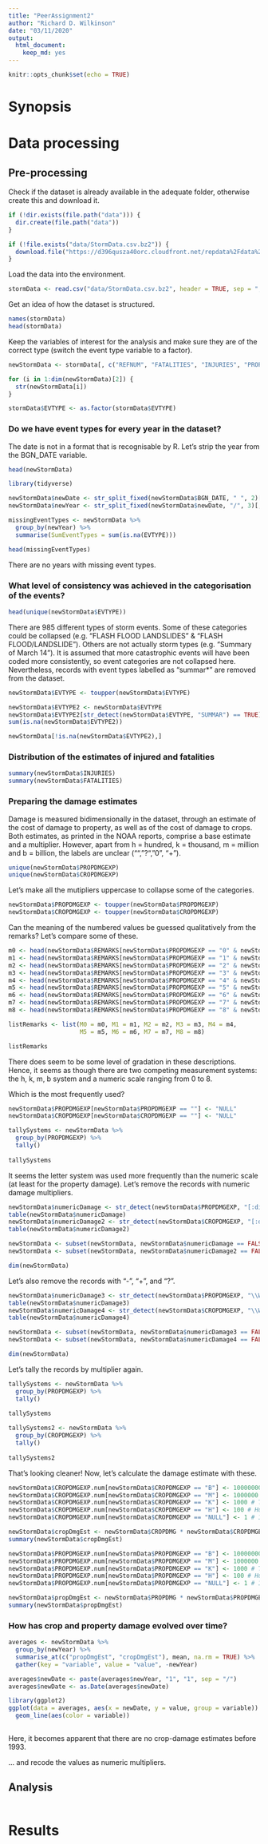 ```yaml
---
title: "PeerAssignment2"
author: "Richard D. Wilkinson"
date: "03/11/2020"
output: 
  html_document: 
    keep_md: yes
---
```


```r
knitr::opts_chunk$set(echo = TRUE)
```

# Synopsis


# Data processing
## Pre-processing
Check if the dataset is already available in the adequate folder, otherwise create this and download it.
```r
if (!dir.exists(file.path("data"))) {
  dir.create(file.path("data"))
} 

if (!file.exists("data/StormData.csv.bz2")) {
  download.file("https://d396qusza40orc.cloudfront.net/repdata%2Fdata%2FStormData.csv.bz2", "data/StormData.csv.bz2")
}
```

Load the data into the environment.
```r
stormData <- read.csv("data/StormData.csv.bz2", header = TRUE, sep = ",")
```

Get an idea of how the dataset is structured.
```r
names(stormData)
head(stormData)
```
Keep the variables of interest for the analysis and make sure they are of the correct type (switch the event type variable to a factor).
```r
newStormData <- stormData[, c("REFNUM", "FATALITIES", "INJURIES", "PROPDMG", "PROPDMGEXP", "CROPDMG", "CROPDMGEXP",  "EVTYPE", "BGN_DATE", "REMARKS")]

for (i in 1:dim(newStormData)[2]) {
  str(newStormData[i])
}

stormData$EVTYPE <- as.factor(stormData$EVTYPE)
```

### Do we have event types for every year in the dataset?
The date is not in a format that is recognisable by R. Let's strip the year from the BGN_DATE variable.

```r
head(newStormData)

library(tidyverse)

newStormData$newDate <- str_split_fixed(newStormData$BGN_DATE, " ", 2)[, 1]
newStormData$newYear <- str_split_fixed(newStormData$newDate, "/", 3)[, 3]

missingEventTypes <- newStormData %>%
  group_by(newYear) %>%
  summarise(SumEventTypes = sum(is.na(EVTYPE)))

head(missingEventTypes)
```
There are no years with missing event types.

### What level of consistency was achieved in the categorisation of the events?
```r
head(unique(newStormData$EVTYPE))
```

There are 985 different types of storm events. Some of these categories could be collapsed (e.g. "FLASH FLOOD LANDSLIDES" & "FLASH FLOOD/LANDSLIDE"). Others are not actually storm types (e.g. "Summary of March 14"). It is assumed that more catastrophic events will have been coded more consistently, so event categories are not collapsed here. Nevertheless, records with event types labelled as "summar*" are removed from the dataset.
```r
newStormData$EVTYPE <- toupper(newStormData$EVTYPE)

newStormData$EVTYPE2 <- newStormData$EVTYPE
newStormData$EVTYPE2[str_detect(newStormData$EVTYPE, "SUMMAR") == TRUE] <- NA
sum(is.na(newStormData$EVTYPE2))

newStormData[!is.na(newStormData$EVTYPE2),]
```

### Distribution of the estimates of injured and fatalities
```r
summary(newStormData$INJURIES)
summary(newStormData$FATALITIES)
```

### Preparing the damage estimates
Damage is measured bidimensionally in the dataset, through an estimate of the cost of damage to property, as well as of the cost of damage to crops. Both estimates, as printed in the NOAA reports, comprise a base estimate and a multiplier. However, apart from h = hundred, k = thousand, m = million and b = billion, the labels are unclear ("", "?", "0", "+").
```r
unique(newStormData$PROPDMGEXP)
unique(newStormData$CROPDMGEXP)
```

Let's make all the mutipliers uppercase to collapse some of the categories.
```r
newStormData$PROPDMGEXP <- toupper(newStormData$PROPDMGEXP)
newStormData$CROPDMGEXP <- toupper(newStormData$CROPDMGEXP)
```

Can the meaning of the numbered values be guessed qualitatively from the remarks? Let's compare some of these.
```r
m0 <- head(newStormData$REMARKS[newStormData$PROPDMGEXP == "0" & newStormData$REMARKS != "" & newStormData$REMARKS != "  "], 2)
m1 <- head(newStormData$REMARKS[newStormData$PROPDMGEXP == "1" & newStormData$REMARKS != "" & newStormData$REMARKS != "  "], 2)
m2 <- head(newStormData$REMARKS[newStormData$PROPDMGEXP == "2" & newStormData$REMARKS != "" & newStormData$REMARKS != "  "], 2)
m3 <- head(newStormData$REMARKS[newStormData$PROPDMGEXP == "3" & newStormData$REMARKS != "" & newStormData$REMARKS != "  "], 2)
m4 <- head(newStormData$REMARKS[newStormData$PROPDMGEXP == "4" & newStormData$REMARKS != "" & newStormData$REMARKS != "  "], 2)
m5 <- head(newStormData$REMARKS[newStormData$PROPDMGEXP == "5" & newStormData$REMARKS != "" & newStormData$REMARKS != "  "], 2)
m6 <- head(newStormData$REMARKS[newStormData$PROPDMGEXP == "6" & newStormData$REMARKS != "" & newStormData$REMARKS != "  "], 2)
m7 <- head(newStormData$REMARKS[newStormData$PROPDMGEXP == "7" & newStormData$REMARKS != "" & newStormData$REMARKS != "  "], 2)
m8 <- head(newStormData$REMARKS[newStormData$PROPDMGEXP == "8" & newStormData$REMARKS != "" & newStormData$REMARKS != "  "], 2)

listRemarks <- list(M0 = m0, M1 = m1, M2 = m2, M3 = m3, M4 = m4, 
                    M5 = m5, M6 = m6, M7 = m7, M8 = m8)

listRemarks
```
There does seem to be some level of gradation in these descriptions. Hence, it seems as though there are two competing measurement systems: the h, k, m, b system and a numeric scale ranging from 0 to 8.

Which is the most frequently used?

```r
newStormData$PROPDMGEXP[newStormData$PROPDMGEXP == ""] <- "NULL"
newStormData$CROPDMGEXP[newStormData$CROPDMGEXP == ""] <- "NULL"

tallySystems <- newStormData %>%
  group_by(PROPDMGEXP) %>%
  tally()
  
tallySystems
```
It seems the letter system was used more frequently than the numeric scale (at least for the property damage). Let's remove the records with numeric damage multipliers.
```r
newStormData$numericDamage <- str_detect(newStormData$PROPDMGEXP, "[:digit:]")
table(newStormData$numericDamage)
newStormData$numericDamage2 <- str_detect(newStormData$CROPDMGEXP, "[:digit:]")
table(newStormData$numericDamage2)

newStormData <- subset(newStormData, newStormData$numericDamage == FALSE)
newStormData <- subset(newStormData, newStormData$numericDamage2 == FALSE)

dim(newStormData)
```

Let's also remove the records with "-", "+", and "?".
```r
newStormData$numericDamage3 <- str_detect(newStormData$PROPDMGEXP, "\\W")
table(newStormData$numericDamage3)
newStormData$numericDamage4 <- str_detect(newStormData$CROPDMGEXP, "\\W")
table(newStormData$numericDamage4)

newStormData <- subset(newStormData, newStormData$numericDamage3 == FALSE)
newStormData <- subset(newStormData, newStormData$numericDamage4 == FALSE)

dim(newStormData)
```

Let's tally the records by multiplier again.
```r
tallySystems <- newStormData %>%
  group_by(PROPDMGEXP) %>%
  tally()
  
tallySystems

tallySystems2 <- newStormData %>%
  group_by(CROPDMGEXP) %>%
  tally()
  
tallySystems2
```
That's looking cleaner!
Now, let's calculate the damage estimate with these.
```r
newStormData$CROPDMGEXP.num[newStormData$CROPDMGEXP == "B"] <- 1000000000 # Billion
newStormData$CROPDMGEXP.num[newStormData$CROPDMGEXP == "M"] <- 1000000 # Million
newStormData$CROPDMGEXP.num[newStormData$CROPDMGEXP == "K"] <- 1000 # Thousand
newStormData$CROPDMGEXP.num[newStormData$CROPDMGEXP == "H"] <- 100 # Hundred
newStormData$CROPDMGEXP.num[newStormData$CROPDMGEXP == "NULL"] <- 1 # 1

newStormData$cropDmgEst <- newStormData$CROPDMG * newStormData$CROPDMGEXP.num
summary(newStormData$cropDmgEst)

newStormData$PROPDMGEXP.num[newStormData$PROPDMGEXP == "B"] <- 1000000000 # Billion
newStormData$PROPDMGEXP.num[newStormData$PROPDMGEXP == "M"] <- 1000000 # Million
newStormData$PROPDMGEXP.num[newStormData$PROPDMGEXP == "K"] <- 1000 # Thousand
newStormData$PROPDMGEXP.num[newStormData$PROPDMGEXP == "H"] <- 100 # Hundred
newStormData$PROPDMGEXP.num[newStormData$PROPDMGEXP == "NULL"] <- 1 # 1

newStormData$propDmgEst <- newStormData$PROPDMG * newStormData$PROPDMGEXP.num
summary(newStormData$propDmgEst)
```

### How has crop and property damage evolved over time?
```r
averages <- newStormData %>%
  group_by(newYear) %>%
  summarise_at(c("propDmgEst", "cropDmgEst"), mean, na.rm = TRUE) %>%
  gather(key = "variable", value = "value", -newYear)

averages$newDate <- paste(averages$newYear, "1", "1", sep = "/")
averages$newDate <- as.Date(averages$newDate)

library(ggplot2)
ggplot(data = averages, aes(x = newDate, y = value, group = variable)) +
  geom_line(aes(color = variable))
  

```
Here, it becomes apparent that there are no crop-damage estimates before 1993.


... and recode the values as numeric multipliers.


## Analysis

```r

```



# Results